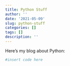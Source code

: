 ```yaml
---
title: Python Stuff
author: ''
date: '2021-05-09'
slug: python-stuff
categories: []
tags: []
description: ''
---
```

Here's my blog about Python:

```r
#insert code here
```